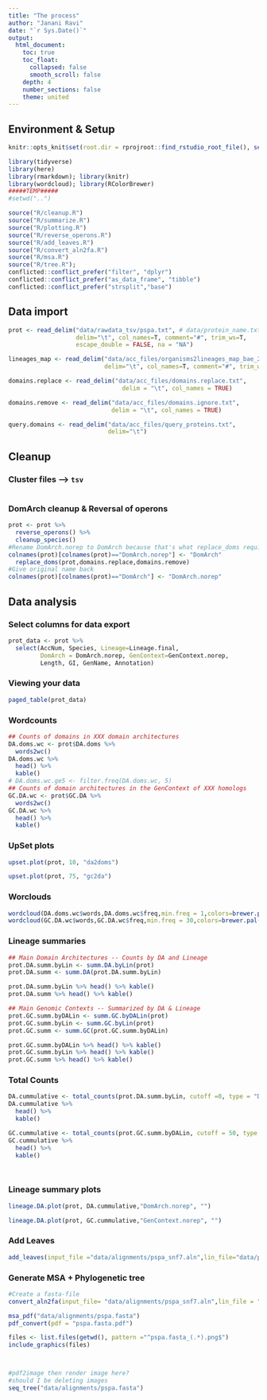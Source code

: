 ```yaml
---
title: "The process"
author: "Janani Ravi"
date: "`r Sys.Date()`"
output:
  html_document:
    toc: true
    toc_float:
      collapsed: false
      smooth_scroll: false
    depth: 4
    number_sections: false
    theme: united
---
```

## Environment & Setup
```r
knitr::opts_knit$set(root.dir = rprojroot::find_rstudio_root_file(), setwd(".."))

library(tidyverse)
library(here)
library(rmarkdown); library(knitr)
library(wordcloud); library(RColorBrewer)
#####TEMP#####
#setwd("..")

source("R/cleanup.R")
source("R/summarize.R")
source("R/plotting.R")
source("R/reverse_operons.R")
source("R/add_leaves.R")
source("R/convert_aln2fa.R")
source("R/msa.R") 
source("R/tree.R");
conflicted::conflict_prefer("filter", "dplyr")
conflicted::conflict_prefer("as_data_frame", "tibble")
conflicted::conflict_prefer("strsplit","base")
```


## Data import
```r
prot <- read_delim("data/rawdata_tsv/pspa.txt", # data/protein_name.txt
                   delim="\t", col_names=T, comment="#", trim_ws=T,
                   escape_double = FALSE, na = "NA")

lineages_map <- read_delim("data/acc_files/organisms2lineages_map_bae_20170828.txt",
                           delim="\t", col_names=T, comment="#", trim_ws=T)

domains.replace <- read_delim("data/acc_files/domains.replace.txt",
                                delim = "\t", col_names = TRUE)

domains.remove <- read_delim("data/acc_files/domains.ignore.txt",
                             delim = "\t", col_names = TRUE)

query.domains <- read_delim("data/acc_files/query_proteins.txt",
                            delim="\t")

```

## Cleanup
### Cluster files —> `tsv`
```r

```


### DomArch cleanup & Reversal of operons
```r
prot <- prot %>%
  reverse_operons() %>%
  cleanup_species()
#Rename DomArch.norep to DomArch because that's what replace_doms requires as a column
colnames(prot)[colnames(prot)=="DomArch.norep"] <- "DomArch"
  replace_doms(prot,domains.replace,domains.remove)
#Give original name back
colnames(prot)[colnames(prot)=="DomArch"] <- "DomArch.norep"
```

## Data analysis
### Select columns for data export
```r
prot_data <- prot %>%
  select(AccNum, Species, Lineage=Lineage.final,
         DomArch = DomArch.norep, GenContext=GenContext.norep,
         Length, GI, GenName, Annotation)
```

### Viewing your data
```r
paged_table(prot_data)
```

### Wordcounts
```r
## Counts of domains in XXX domain architectures
DA.doms.wc <- prot$DA.doms %>%
  words2wc()
DA.doms.wc %>%
  head() %>%
  kable()
# DA.doms.wc.ge5 <- filter.freq(DA.doms.wc, 5)
## Counts of domain architectures in the GenContext of XXX homologs
GC.DA.wc <- prot$GC.DA %>%
  words2wc()
GC.DA.wc %>%
  head() %>%
  kable()
```



### UpSet plots
```r
upset.plot(prot, 10, "da2doms")
```

```r
upset.plot(prot, 75, "gc2da")
```

### Worclouds
```r
wordcloud(DA.doms.wc$words,DA.doms.wc$freq,min.freq = 1,colors=brewer.pal(8, "Spectral"),scale=c(2.5,.5))
wordcloud(GC.DA.wc$words,GC.DA.wc$freq,min.freq = 30,colors=brewer.pal(8, "Spectral"), scale=c(2.5,.4))
```
### Lineage summaries
```r
## Main Domain Architectures -- Counts by DA and Lineage
prot.DA.summ.byLin <- summ.DA.byLin(prot)
prot.DA.summ <- summ.DA(prot.DA.summ.byLin)

prot.DA.summ.byLin %>% head() %>% kable()
prot.DA.summ %>% head() %>% kable()

## Main Genomic Contexts -- Summarized by DA & Lineage
prot.GC.summ.byDALin <- summ.GC.byDALin(prot)
prot.GC.summ.byLin <- summ.GC.byLin(prot)
prot.GC.summ <- summ.GC(prot.GC.summ.byDALin)

prot.GC.summ.byDALin %>% head() %>% kable()
prot.GC.summ.byLin %>% head() %>% kable()
prot.GC.summ %>% head() %>% kable()
```

### Total Counts
```r
DA.cummulative <- total_counts(prot.DA.summ.byLin, cutoff =0, type = "DA")
DA.cummulative %>%
  head() %>%
  kable()

GC.cummulative <- total_counts(prot.GC.summ.byDALin, cutoff = 50, type = "GC") 
GC.cummulative %>%
  head() %>%
  kable()




```
### Lineage summary plots
```r
lineage.DA.plot(prot, DA.cummulative,"DomArch.norep", "")

lineage.DA.plot(prot, GC.cummulative,"GenContext.norep", "")
```

### Add Leaves
```r
add_leaves(input_file ="data/alignments/pspa_snf7.aln",lin_file="data/pspa_snf7.txt",reduced = TRUE)
```

### Generate MSA + Phylogenetic tree
```r
#Create a fasta-file
convert_aln2fa(input_file= "data/alignments/pspa_snf7.aln",lin_file = "data/pspa_snf7.txt",output_path = "data/alignments/pspa.fasta", reduced = TRUE) %>% head()

msa_pdf("data/alignments/pspa.fasta")
pdf_convert(pdf = "pspa.fasta.pdf")

files <- list.files(getwd(), pattern ="^pspa.fasta_(.*).png$")
include_graphics(files)



#pdf2image then render image here?
#should I be deleting images
seq_tree("data/alignments/pspa.fasta")
```


  
  
